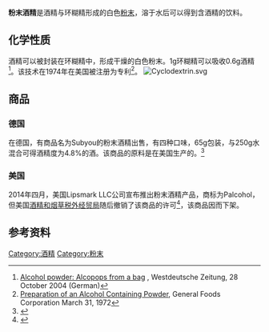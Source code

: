 '''粉末酒精'''是酒精与环糊精形成的白色[[粉末|粉末]]，溶于水后可以得到含酒精的饮料。
==化学性质==
酒精可以被封装在环糊精中，形成干燥的白色粉末。1g环糊精可以吸收0.6g酒精<ref>[http://www.wz-newsline.de/sro.php?redid=67450 Alcohol powder: Alcopops from a bag] {{webarchive|url=https://web.archive.org/web/20070927000016/http://www.wz-newsline.de/sro.php?redid=67450 |date=2007-09-27 }}, Westdeutsche Zeitung, 28 October 2004 (German)</ref>。该技术在1974年在美国被注册为专利<ref>[http://www.google.com/patents?id=laQwAAAAEBAJ&dq Preparation of an Alcohol Containing Powder], General Foods Corporation March 31, 1972</ref>。
[[File:Cyclodextrin.svg|thumb]]
==商品==
===德国===
在德国，有商品名为Subyou的粉末酒精出售，有四种口味，65g包装，与250g水混合可得酒精度为4.8%的酒。该商品的原料是在美国生产的。<ref>{{cite web|title=Statt Alcopops droht Sucht in Tüten|url=http://lutz-debus.privat.t-online.de/alcopop.htm|work=Die Tageszeitung|archiveurl=https://web.archive.org/web/20090220074828/http://lutz-debus.privat.t-online.de/alcopop.htm|archivedate=2009年2月20日|language=de|date=10 November 2004|deadurl=yes}}</ref>
===美国===
2014年四月，美国Lipsmark LLC公司宣布推出粉末酒精产品，商标为Palcohol，但美国[[酒精和烟草税外经贸局|酒精和烟草税外经贸局]]随后撤销了该商品的许可<ref>{{cite news|last=Stampler|first=Laura|title=Feds: Powdered Alcohol Approved in ‘Error’|url=http://time.com/71664/powdered-alcohol-palcohol-error/|accessdate=22 April 2014|newspaper=TIME|date=22 April 2014|author2=Alexandra Sifferlin|archive-date=2020-11-12|archive-url=https://web.archive.org/web/20201112033703/https://time.com/71664/powdered-alcohol-palcohol-error/|dead-url=no}}</ref>，该商品因而下架。
==参考资料==
{{reflist}}

[[Category:酒精|Category:酒精]]
[[Category:粉末|Category:粉末]]